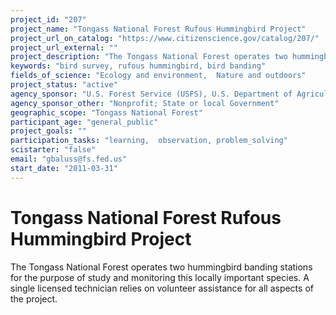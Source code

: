 ```yaml
---
project_id: "207"
project_name: "Tongass National Forest Rufous Hummingbird Project"
project_url_on_catalog: "https://www.citizenscience.gov/catalog/207/"
project_url_external: ""
project_description: "The Tongass National Forest operates two hummingbird banding stations for the purpose of study and monitoring this locally important species. A single licensed technician relies on volunteer assistance for all aspects of the project."
keywords: "bird survey, rufous hummingbird, bird banding"
fields_of_science: "Ecology and environment,  Nature and outdoors"
project_status: "active"
agency_sponsor: "U.S. Forest Service (USFS), U.S. Department of Agriculture"
agency_sponsor_other: "Nonprofit; State or local Government"
geographic_scope: "Tongass National Forest"
participant_age: "general_public"
project_goals: ""
participation_tasks: "learning,  observation, problem_solving"
scistarter: "false"
email: "gbaluss@fs.fed.us"
start_date: "2011-03-31"
---
```


# Tongass National Forest Rufous Hummingbird Project

The Tongass National Forest operates two hummingbird banding stations for the purpose of study and monitoring this locally important species. A single licensed technician relies on volunteer assistance for all aspects of the project.
